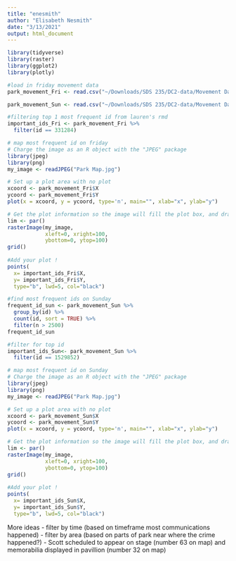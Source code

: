 ```yaml
---
title: "enesmith"
author: "Elisabeth Nesmith"
date: "3/13/2021"
output: html_document
---
```

```r
library(tidyverse)
library(raster)
library(ggplot2)
library(plotly)
```

```r
#load in friday movement data
park_movement_Fri <- read.csv("~/Downloads/SDS 235/DC2-data/Movement Data/park-movement-Fri.csv")

park_movement_Sun <- read.csv("~/Downloads/SDS 235/DC2-data/Movement Data/park-movement-Sun.csv")
```


```r
#filtering top 1 most frequent id from lauren's rmd
important_ids_Fri <- park_movement_Fri %>% 
  filter(id == 331284)
```

```r
# map most frequent id on friday
# Charge the image as an R object with the "JPEG" package
library(jpeg)
library(png)
my_image <- readJPEG("Park Map.jpg")

# Set up a plot area with no plot
xcoord <- park_movement_Fri$X
ycoord <- park_movement_Fri$Y
plot(x = xcoord, y = ycoord, type='n', main="", xlab="x", ylab="y")

# Get the plot information so the image will fill the plot box, and draw it
lim <- par()
rasterImage(my_image, 
            xleft=0, xright=100, 
            ybottom=0, ytop=100)
grid()
 
#Add your plot !
points(
  x= important_ids_Fri$X, 
  y= important_ids_Fri$Y, 
  type="b", lwd=5, col="black")
```

```r
#find most frequent ids on Sunday
frequent_id_sun <- park_movement_Sun %>%
  group_by(id) %>%
  count(id, sort = TRUE) %>% 
  filter(n > 2500)
frequent_id_sun
```

```r
#filter for top id
important_ids_Sun<- park_movement_Sun %>% 
  filter(id == 1529852)
```


```r
# map most frequent id on Sunday
# Charge the image as an R object with the "JPEG" package
library(jpeg)
library(png)
my_image <- readJPEG("Park Map.jpg")

# Set up a plot area with no plot
xcoord <- park_movement_Sun$X
ycoord <- park_movement_Sun$Y
plot(x = xcoord, y = ycoord, type='n', main="", xlab="x", ylab="y")

# Get the plot information so the image will fill the plot box, and draw it
lim <- par()
rasterImage(my_image, 
            xleft=0, xright=100, 
            ybottom=0, ytop=100)
grid()
 
#Add your plot !
points(
  x= important_ids_Sun$X, 
  y= important_ids_Sun$Y, 
  type="b", lwd=5, col="black")
```

More ideas
- filter by time (based on timeframe most communications happened)
- filter by area (based on parts of park near where the crime happened?)
  - Scott scheduled to appear on stage (number 63 on map) and memorabilia displayed in pavillion (number 32 on map)



